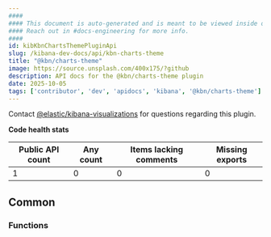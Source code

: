 ```yaml
---
####
#### This document is auto-generated and is meant to be viewed inside our experimental, new docs system.
#### Reach out in #docs-engineering for more info.
####
id: kibKbnChartsThemePluginApi
slug: /kibana-dev-docs/api/kbn-charts-theme
title: "@kbn/charts-theme"
image: https://source.unsplash.com/400x175/?github
description: API docs for the @kbn/charts-theme plugin
date: 2025-10-05
tags: ['contributor', 'dev', 'apidocs', 'kibana', '@kbn/charts-theme']
---
```




Contact [@elastic/kibana-visualizations](https://github.com/orgs/elastic/teams/kibana-visualizations) for questions regarding this plugin.

**Code health stats**

| Public API count  | Any count | Items lacking comments | Missing exports |
|-------------------|-----------|------------------------|-----------------|
| 1 | 0 | 0 | 0 |

## Common

### Functions
<DocDefinitionList data={kbnChartsThemeObj.common.functions}/>

